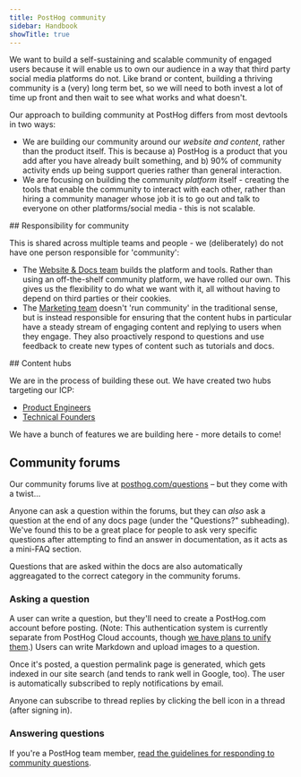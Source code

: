 ```yaml
---
title: PostHog community
sidebar: Handbook
showTitle: true
---
```


We want to build a self-sustaining and scalable community of engaged users because it will enable us to own our audience in a way that third party social media platforms do not. Like brand or content, building a thriving community is a (very) long term bet, so we will need to both invest a lot of time up front and then wait to see what works and what doesn't. 

Our approach to building community at PostHog differs from most devtools in two ways:

- We are building our community around our _website and content_, rather than the product itself. This is because a) PostHog is a product that you add after you have already built something, and b) 90% of community activity ends up being support queries rather than general interaction. 
- We are focusing on building the community _platform_ itself - creating the tools that enable the community to interact with each other, rather than hiring a community manager whose job it is to go out and talk to everyone on other platforms/social media - this is not scalable. 

## Responsibility for community

This is shared across multiple teams and people - we (deliberately) do not have one person responsible for 'community':

- The [Website & Docs team](/handbook/small-teams/website-docs) builds the platform and tools. Rather than using an off-the-shelf community platform, we have rolled our own. This gives us the flexibility to do what we want with it, all without having to depend on third parties or their cookies.
- The [Marketing team](/handbook/small-teams/marketing) doesn't 'run community' in the traditional sense, but is instead responsible for ensuring that the content hubs in particular have a steady stream of engaging content and replying to users when they engage. They also proactively respond to questions and use feedback to create new types of content such as tutorials and docs. 

## Content hubs

We are in the process of building these out. We have created two hubs targeting our ICP:

- [Product Engineers](/product-engineers)
- [Technical Founders](/founders)

We have a bunch of features we are building here - more details to come! 

## Community forums

Our community forums live at [posthog.com/questions](/questions) – but they come with a twist...

Anyone can ask a question within the forums, but they can _also_ ask a question at the end of any docs page (under the "Questions?" subheading). We've found this to be a great place for people to ask very specific questions after attempting to find an answer in documentation, as it acts as a mini-FAQ section.

Questions that are asked within the docs are also automatically aggreagated to the correct category in the community forums.

### Asking a question

A user can write a question, but they'll need to create a PostHog.com account before posting. (Note: This authentication system is currently separate from PostHog Cloud accounts, though [we have plans to unify them](https://github.com/PostHog/posthog.com/issues/5847).) Users can write Markdown and upload images to a question.

Once it's posted, a question permalink page is generated, which gets indexed in our site search (and tends to rank well in Google, too). The user is automatically subscribed to reply notifications by email.

Anyone can subscribe to thread replies by clicking the bell icon in a thread (after signing in).

### Answering questions

If you're a PostHog team member, [read the guidelines for responding to community questions](/handbook/community/questions).
